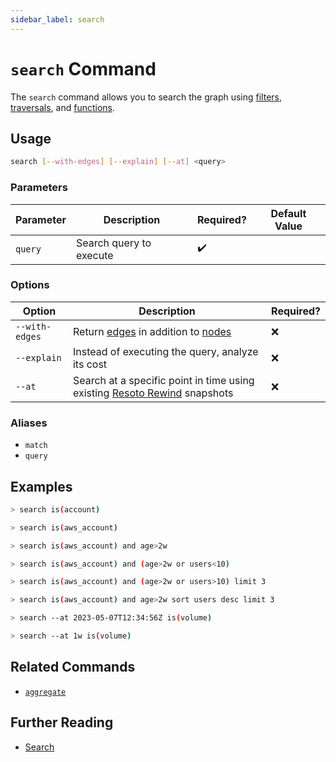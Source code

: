 ```yaml
---
sidebar_label: search
---
```


# `search` Command

The `search` command allows you to search the graph using [filters](../../search/filters.mdx), [traversals](../../search/traversals.mdx), and [functions](../../search/aggregation.mdx).

## Usage

```bash
search [--with-edges] [--explain] [--at] <query>
```

### Parameters

| Parameter | Description             | Required? | Default Value |
| --------- | ----------------------- | --------- | ------------- |
| `query`   | Search query to execute | ✔️        |               |

### Options

| Option         | Description                                                                                                                                             | Required? |
| -------------- | ------------------------------------------------------------------------------------------------------------------------------------------------------- | --------- |
| `--with-edges` | Return [edges](../../../concepts/asset-inventory-graph/index.mdx#edges) in addition to [nodes](../../../concepts/asset-inventory-graph/index.mdx#nodes) | ❌        |
| `--explain`    | Instead of executing the query, analyze its cost                                                                                                        | ❌        |
| `--at`         | Search at a specific point in time using existing [Resoto Rewind](/rewind) snapshots                                                                    | ❌        |

### Aliases

- `match`
- `query`

## Examples

```bash title="Find accounts across all cloud providers"
> search is(account)
```

```bash title="Find all AWS accounts"
> search is(aws_account)
```

```bash title="Find all AWS accounts more than 2 weeks old"
> search is(aws_account) and age>2w
```

```bash title="Find all AWS accounts that are either older than 2 weeks or have more than 10 users"
> search is(aws_account) and (age>2w or users<10)
```

```bash title="Find 3 AWS accounts that are are either older than 2 weeks or have more than 10 users"
> search is(aws_account) and (age>2w or users>10) limit 3
```

```bash title="Find the 3 AWS accounts that are more than 2 weeks old with the greatest number of users"
> search is(aws_account) and age>2w sort users desc limit 3
```

```bash title="Find all volumes that existed at a specific point in time"
> search --at 2023-05-07T12:34:56Z is(volume)
```

```bash title="Find all volumes that existed a week ago"
> search --at 1w is(volume)
```

## Related Commands

- [`aggregate`](./aggregate.mdx)

## Further Reading

- [Search](../../search/index.mdx)
